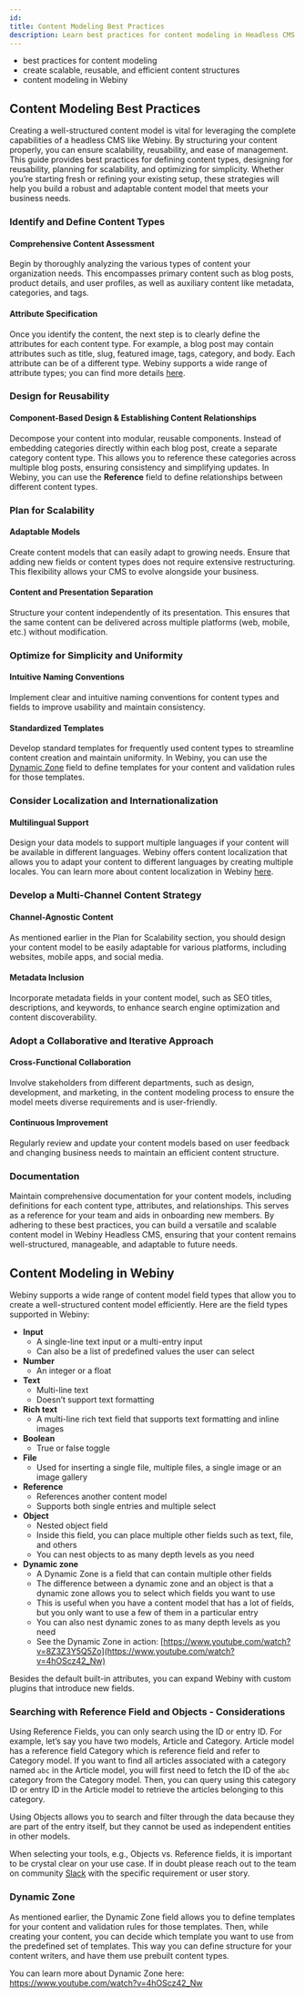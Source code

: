 ```yaml
---
id: 
title: Content Modeling Best Practices
description: Learn best practices for content modeling in Headless CMS to create scalable, reusable, and efficient content structures.
---
```



<Alert type="success" title="What you will learn">

- best practices for content modeling 
- create scalable, reusable, and efficient content structures
- content modeling in Webiny

</Alert>

## Content Modeling Best Practices

Creating a well-structured content model is vital for leveraging the complete capabilities of a headless CMS like Webiny. By structuring your content properly, you can ensure scalability, reusability, and ease of management. This guide provides best practices for defining content types, designing for reusability, planning for scalability, and optimizing for simplicity. Whether you’re starting fresh or refining your existing setup, these strategies will help you build a robust and adaptable content model that meets your business needs.

### Identify and Define Content Types
#### Comprehensive Content Assessment
Begin by thoroughly analyzing the various types of content your organization needs. This encompasses primary content such as blog posts, product details, and user profiles, as well as auxiliary content like metadata, categories, and tags.

#### Attribute Specification
Once you identify the content, the next step is to clearly define the attributes for each content type. For example, a blog post may contain attributes such as title, slug, featured image, tags, category, and body. Each attribute can be of a different type. Webiny supports a wide range of attribute types; you can find more details [here](#content-modeling-in-webiny).

### Design for Reusability

#### Component-Based Design & Establishing Content Relationships
Decompose your content into modular, reusable components. Instead of embedding categories directly within each blog post, create a separate category content type. This allows you to reference these categories across multiple blog posts, ensuring consistency and simplifying updates. In Webiny, you can use the **Reference** field to define relationships between different content types.

### Plan for Scalability

#### Adaptable Models
Create content models that can easily adapt to growing needs. Ensure that adding new fields or content types does not require extensive restructuring. This flexibility allows your CMS to evolve alongside your business.

#### Content and Presentation Separation
Structure your content independently of its presentation. This ensures that the same content can be delivered across multiple platforms (web, mobile, etc.) without modification.

### Optimize for Simplicity and Uniformity

#### Intuitive Naming Conventions
Implement clear and intuitive naming conventions for content types and fields to improve usability and maintain consistency.

#### Standardized Templates
Develop standard templates for frequently used content types to streamline content creation and maintain uniformity. In Webiny, you can use the [Dynamic Zone](#dynamic-zone) field to define templates for your content and validation rules for those templates.

### Consider Localization and Internationalization
#### Multilingual Support
Design your data models to support multiple languages if your content will be available in different languages. Webiny offers content localization that allows you to adapt your content to different languages by creating multiple locales. You can learn more about content localization in Webiny [here](/docs/{version}/user-guides/headless-cms/advanced/content-localization).

### Develop a Multi-Channel Content Strategy

#### Channel-Agnostic Content
As mentioned earlier in the Plan for Scalability section, you should design your content model to be easily adaptable for various platforms, including websites, mobile apps, and social media.

#### Metadata Inclusion
Incorporate metadata fields in your content model, such as SEO titles, descriptions, and keywords, to enhance search engine optimization and content discoverability.

### Adopt a Collaborative and Iterative Approach

#### Cross-Functional Collaboration
Involve stakeholders from different departments, such as design, development, and marketing, in the content modeling process to ensure the model meets diverse requirements and is user-friendly.

#### Continuous Improvement
Regularly review and update your content models based on user feedback and changing business needs to maintain an efficient content structure.

### Documentation
Maintain comprehensive documentation for your content models, including definitions for each content type, attributes, and relationships. This serves as a reference for your team and aids in onboarding new members.
By adhering to these best practices, you can build a versatile and scalable content model in Webiny Headless CMS, ensuring that your content remains well-structured, manageable, and adaptable to future needs.

## Content Modeling in Webiny
Webiny supports a wide range of content model field types that allow you to create a well-structured content model efficiently. Here are the field types supported in Webiny:

- **Input**
  - A single-line text input or a multi-entry input
  - Can also be a list of predefined values the user can select
- **Number**
  - An integer or a float
- **Text**
  - Multi-line text
  - Doesn’t support text formatting
- **Rich text**
  - A multi-line rich text field that supports text formatting and inline images
- **Boolean**
  - True or false toggle
- **File**
  - Used for inserting a single file, multiple files, a single image or an image gallery
- **Reference**
  - References another content model
  - Supports both single entries and multiple select
- **Object**
  - Nested object field
  - Inside this field, you can place multiple other fields such as text, file, and others
  - You can nest objects to as many depth levels as you need
- **Dynamic zone**
  - A Dynamic Zone is a field that can contain multiple other fields
  - The difference between a dynamic zone and an object is that a dynamic zone allows you to select which fields you want to use
  - This is useful when you have a content model that has a lot of fields, but you only want to use a few of them in a particular entry
  - You can also nest dynamic zones to as many depth levels as you need
  - See the Dynamic Zone in action: [https://www.youtube.com/watch?v=8Z3Z3Y5Q5Zo](https://www.youtube.com/watch?v=4hOScz42_Nw)

Besides the default built-in attributes, you can expand Webiny with custom plugins that introduce new fields.

### Searching with Reference Field and Objects - Considerations
Using Reference Fields, you can only search using the ID or entry ID. For example, let’s say you have two models, Article and Category. Article model has a reference field Category which is reference field and refer to Category model. 
If you want to find all articles associated with a category named `abc` in the Article model, you will first need to fetch the ID of the `abc` category from the Category model. Then, you can query using this category ID or entry ID in the Article model to retrieve the articles belonging to this category.

Using Objects allows you to search and filter through the data because they are part of the entry itself, but they cannot be used as independent entities in other models.

When selecting your tools, e.g., Objects vs. Reference fields, it is important to be crystal clear on your use case. If in doubt please reach out to the team on community [Slack](https://www.webiny.com/slack) with the specific requirement or user story.

### Dynamic Zone
As mentioned earlier, the Dynamic Zone field allows you to define templates for your content and validation rules for those templates. Then, while creating your content, you can decide which template you want to use from the predefined set of templates. This way you can define structure for your content writers, and have them use prebuilt content types.

You can learn more about Dynamic Zone here: https://www.youtube.com/watch?v=4hOScz42_Nw
